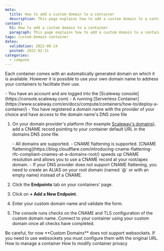 ```yaml
---
meta:
  title: How to add a custom domain to a container
  description: This page explains how to add a custom domain to a container
content:
  h1: How to add a custom domain to a container
  paragraph: This page explains how to add a custom domain to a container
tags: custom-domain container 
dates:
  validation: 2022-08-24
  posted: 2022-02-21
categories:
  - compute
---
```


Each container comes with an automatically generated domain on which it is available. However it is possible to use your own domain name to address your containers to facilitate their use.

<Macro id="iam-requirements" />

<Message type="requirement">
  - You have an account and are logged into the [Scaleway console](https://console.scaleway.com)
  - A running [Serverless Container](https://www.scaleway.com/en/docs/compute/containers/how-to/deploy-a-container/)
  - You have registered a domain name with the provider of your choice and have access to the domain name's DNS zone file
</Message>

1. On your domain provider's platform (for example [Scaleway's domains](/network/domains-and-dns/how-to/manage-dns-records/)), add a CNAME record pointing to your container default URL in the domains DNS zone file.
    <Lightbox src="scaleway-dns-cname.webp" alt="" />

    <Message type="note">
      - All domains are supported.
      - CNAME flattening is supported. [CNAME flattening](https://blog.cloudflare.com/introducing-cname-flattening-rfc-compliant-cnames-at-a-domains-root/) speeds up CNAME resolution and allows you to use a CNAME record at your root/apex domain.
      - If your DNS provider does not support CNAME flattening, you need to create an ALIAS on your root domain (named `@` or with an empty name) instead of a CNAME.
    </Message>
2. Click the **Endpoints** tab on your containers' page.
    <Lightbox src="scaleway-containers-domain.webp" alt="" />
3. Click on **+ Add a New Endpoint**.
4. Enter your custom domain name and validate the form.
5. The console runs checks on the CNAME and TLS configuration of the custom domain name. Connect to your container using your custom domain once all checks have completed.
    <Lightbox src="scaleway-containers-endpoint-added.webp" alt="" />

<Message type="note">
  Be careful, for now **Custom Domains** does not support websockets. If you need to use websockets you must configure them with the original URL.
</Message>


<Navigation title="See Also">
  <PreviousButton to="/compute/containers/how-to/manage-a-container/">How to manage a container</PreviousButton>
  <NextButton to="/compute/containers/how-to/modify-container-privacy/">How to modify container privacy</NextButton>
</Navigation>
